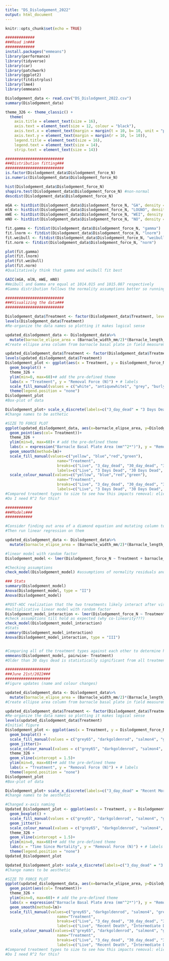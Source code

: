 ```yaml
---
title: "DS_Dislodgement_2022"
output: html_document
---
```


```r
knitr::opts_chunk$set(echo = TRUE)
```

```r
#############
###Read in###
#############
install.packages("emmeans")
library(performance)
library(tidyverse)
library(car)
library(patchwork)
library(ggplot2)
library(fitdistrplus)
library(lme4)
library(emmeans)

Dislodgement_data <- read.csv("DS_Dislodgment_2022.csv")
summary(Dislodgement_data)

theme_326 <- theme_classic() + 
  theme(
    axis.title = element_text(size = 16), 
    axis.text = element_text(size = 12, colour = "black"), 
    axis.text.x = element_text(margin = margin(t = 10, b= 10, unit = "pt")), 
    axis.text.y = element_text(margin = margin(r = 10, l= 10)),
    legend.title = element_text(size = 16), 
    legend.text = element_text(size = 14), 
    strip.text = element_text(size = 14)) 
```

```r
##########################
###Distribution fitting###
##########################
is.factor(Dislodgement_data$Dislodgement_force_N)
is.numeric(Dislodgement_data$Dislodgement_force_N)

hist(Dislodgement_data$Dislodgement_force_N)
shapiro.test(Dislodgement_data$Dislodgement_force_N) #non-normal
descdist(Dislodgement_data$Dislodgement_force_N)

mGA <- histDist(Dislodgement_data$Dislodgement_force_N, "GA", density = T, main = "Gamma")
mlN <- histDist(Dislodgement_data$Dislodgement_force_N, "LOGNO", density = T, main = "lNorm") 
mWE <- histDist(Dislodgement_data$Dislodgement_force_N, "WEI", density = T, main = "Weibull")
mNO <- histDist(Dislodgement_data$Dislodgement_force_N, "NO", density = T, main = "Normal")

fit.gamma <- fitdist(Dislodgement_data$Dislodgement_force_N, "gamma")
fit.lnorm <- fitdist(Dislodgement_data$Dislodgement_force_N, "lnorm")
fit.weibull <- fitdist(Dislodgement_data$Dislodgement_force_N, "weibull")
fit.norm <- fitdist(Dislodgement_data$Dislodgement_force_N, "norm")

plot(fit.gamma)
plot(fit.lnorm)
plot(fit.weibull)
plot(fit.norm)
#Qualitatively think that gamma and weibull fit best

GAIC(mGA, mlN, mWE, mNO)
#Weibull and Gamma are equal at 1014.015 and 1015.087 respectively 
#Gamma distribution follows the normality assumptions better so running with that one to start
```

```r
##########################
###Visualizing the data###
##########################

Dislodgement_data$Treatment <- factor(Dislodgement_data$Treatment, levels = c("Live", "3_day_dead", "30_day_dead", "30_plus_day_dead"))
levels(Dislodgement_data$Treatment)
#Re-organize the data names so plotting it makes logical sense

updated_dislodgement_data <- Dislodgement_data%>%
  mutate(barnacle_elipse_area = (Barnacle_width_mm/2)*(Barnacle_length_mm/2)*pi)
#Create ellipse area column from barnacle basal plate in field measurements

updated_dislodgement_data$Treatment <- factor(Dislodgement_data$Treatment, levels = c("Live", "3_day_dead", "30_day_dead", "30_plus_day_dead"))
levels(updated_dislodgement_data$Treatment)
Dislodgement_plot <- ggplot(aes(x = Treatment, y = Dislodgement_force_N, fill = Treatment), data = updated_dislodgement_data) +
  geom_boxplot() + 
  theme_326 +
  ylim(min=0, max=60)+# add the pre-defined theme
  labs(x = "Treatment", y = "Removal Force (N)") + # labels
  scale_fill_manual(values = c("white", "antiquewhite1", "grey", "burlywood4"))+
  theme(legend.position = "none")
Dislodgement_plot
#Box-plot of data

Dislodgement_plot+ scale_x_discrete(labels=c("3_day_dead" = "3 Days Dead", "30_day_dead" = "30 Days Dead", "30_plus_day_dead" = "Older Than 30 Days Dead", "Live" = "Live")) 
#Change names to be asthetic

#SIZE TO FORCE PLOT
ggplot(updated_dislodgement_data, aes(x=barnacle_elipse_area, y=Dislodgement_force_N, fill =Treatment)) + 
  geom_point(aes(col= Treatment))+
  theme_326 +
  ylim(min=0, max=60)+ # add the pre-defined theme
  labs(x = expression("Barnacle Basal Plate Area (mm"^2*")"), y = "Removal Force (N)") + 
  geom_smooth(method=lm)+
  scale_fill_manual(values=c("yellow", "blue","red","green"), 
                       name="Treatment",
                       breaks=c("Live", "3_day_dead", "30_day_dead", "30_plus_day_dead"),
                       labels=c("Live", "3 Days Dead", "30 Days Dead", "Older Than 30 Days Dead"))+
  scale_colour_manual(values=c("yellow", "blue","red","green"), 
                       name="Treatment",
                       breaks=c("Live", "3_day_dead", "30_day_dead", "30_plus_day_dead"),
                       labels=c("Live", "3 Days Dead", "30 Days Dead", "Older Than 30 Days Dead"))
#Compared treatment types to size to see how this impacts removal: elicits pos-hoc multiplicative model to test how these variables interact (as it looks as if they do)
#Do I need R^2 for this?
```


```r
############
###Models###
############

#Consider finding out area of a diamond equation and mutating column to create that area and then do persons correlation test on the two variables to see if higher values of area -> higher values of force
#Then run linear regression on them 

updated_dislodgement_data <- Dislodgement_data%>%
  mutate(barnacle_elipse_area = (Barnacle_width_mm/2)*(Barnacle_length_mm/2)*pi)

#linear model with random factor
Dislodgement_model <- lmer(Dislodgement_force_N ~ Treatment + barnacle_elipse_area + (1 | Rock_ID), data=  updated_dislodgement_data)

#Checking assumptions
check_model(Dislodgement_model) #assumptions of normality residuals and homogeneity of variance look okay

### Stats
summary(Dislodgement_model)
Anova(Dislodgement_model, type = "II")
Anova(Dislodgement_model)

#POST-HOC realization that the two treatments likely interact after visualizing the data but didn't consider this in my initial hypothesis so ran multiplicative model to test this post hoc
#multiplicative linear model with random factor
Dislodgement_model_interaction <- lmer(Dislodgement_force_N ~ Treatment * barnacle_elipse_area + (1 | Rock_ID), data=  updated_dislodgement_data)
#check assumptions till hold as expected (why co-linearity???)
check_model(Dislodgement_model_interaction)
#Stats
summary(Dislodgement_model_interaction)
Anova(Dislodgement_model_interaction, type = "III")


#Comparing all of the treatment types against each other to determine how they differ individually
emmeans(Dislodgement_model, pairwise~ Treatment)
#Older than 30 days dead is statistically significant from all treatment types
```

```r
####################
###June 21st/2022###
####################
#Figure updates (name and colour changes)

updated_dislodgement_data <- Dislodgement_data%>%
  mutate(barnacle_elipse_area = (Barnacle_width_mm/2)*(Barnacle_length_mm/2)*pi)
#Create ellipse area column from barnacle basal plate in field measurements

updated_dislodgement_data$Treatment <- factor(Dislodgement_data$Treatment, levels = c("Live", "3_day_dead", "30_day_dead", "30_plus_day_dead"))
#Re-organize the data names so plotting it makes logical sense
levels(updated_dislodgement_data$Treatment)
#Initial figure
Dislodgement_plot <- ggplot(aes(x = Treatment, y = Dislodgement_force_N, fill = Treatment, colour = Treatment, alpha = 0.2), data = updated_dislodgement_data) +
  geom_boxplot() + 
  scale_fill_manual(values = c("grey65", "darkgoldenrod", "salmon4", "grey5"))+
  geom_jitter()+
  scale_colour_manual(values = c("grey65", "darkgoldenrod", "salmon4", "grey5"))+
  theme_326 +
  geom_vline(xintercept = 1.5)+
  ylim(min=0, max=60)+# add the pre-defined theme
  labs(x = "Treatment", y = "Removal Force (N)") + # labels
  theme(legend.position = "none")
Dislodgement_plot
#Box-plot of data

Dislodgement_plot+ scale_x_discrete(labels=c("3_day_dead" = "Recent Mortality", "30_day_dead" = "Intermediate Mortality", "30_plus_day_dead" = "Prolonged Mortality", "Live" = "Live")) 
#Change names to be aesthetic

#Changed x-axis naming
Updated_Dislodgement_plot <- ggplot(aes(x = Treatment, y = Dislodgement_force_N, fill = Treatment, colour = Treatment, alpha = 0.2), data = updated_dislodgement_data) +
  geom_boxplot() + 
  scale_fill_manual(values = c("grey65", "darkgoldenrod", "salmon4", "grey5"))+
  geom_jitter()+
  scale_colour_manual(values = c("grey65", "darkgoldenrod", "salmon4", "grey5"))+
  theme_326 +
  geom_vline(xintercept = 1.5)+
  ylim(min=0, max=60)+# add the pre-defined theme
  labs(x = "Time Since Mortality", y = "Removal Force (N)") + # labels
  theme(legend.position = "none")
Updated_Dislodgement_plot

Updated_Dislodgement_plot+ scale_x_discrete(labels=c("3_day_dead" = "3 Days", "30_day_dead" = "30 Days", "30_plus_day_dead" = "+30 Days", "Live" = "Live")) + theme(axis.title.x = element_text(hjust=0.67))
#Change names to be aesthetic

#SIZE TO FORCE PLOT
ggplot(updated_dislodgement_data, aes(x=barnacle_elipse_area, y=Dislodgement_force_N, fill =Treatment)) + 
  geom_point(aes(col= Treatment))+
  theme_326 +
  ylim(min=0, max=60)+ # add the pre-defined theme
  labs(x = expression("Barnacle Basal Plate Area (mm"^2*")"), y = "Removal Force (N)") + 
  geom_smooth(method=lm)+
  scale_fill_manual(values=c("grey65", "darkgoldenrod", "salmon4", "grey5"), 
                       name="Treatment",
                       breaks=c("Live", "3_day_dead", "30_day_dead", "30_plus_day_dead"),
                       labels=c("Live", "Recent Death", "Intermediate Death", "Prolonged Death"))+
  scale_colour_manual(values=c("grey65", "darkgoldenrod", "salmon4", "grey5"), 
                       name="Treatment",
                       breaks=c("Live", "3_day_dead", "30_day_dead", "30_plus_day_dead"),
                       labels=c("Live", "Recent Death", "Intermediate Death", "Prolonged Death"))
#Compared treatment types to size to see how this impacts removal: elicits pos-hoc multiplicative model to test how these variables interact (as it looks as if they do)
#Do I need R^2 for this?

```

